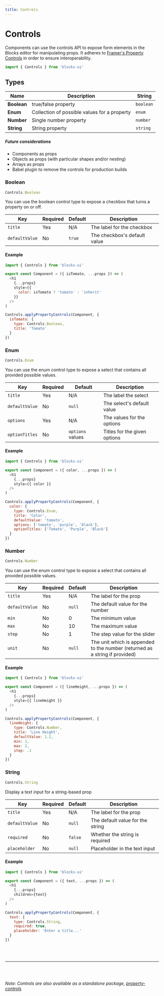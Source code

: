 ```yaml
---
title: Controls
---
```



# Controls

Components can use the controls API to expose form elements in the Blocks
editor for manipulating props. It adheres to
[Framer's Property Controls](https://www.framer.com/api/property-controls/)
in order to ensure interoperability.

```js
import { Controls } from 'blocks-ui'
```

## Types

Name | Description | String
---- | ----------- | ------
**Boolean** | true/false property | `boolean`
**Enum** | Collection of possible values for a property | `enum`
**Number** | Single number property | `number`
**String** | String property | `string`

##### Future considerations

- Components as props
- Objects as props (with particular shapes and/or nesting)
- Arrays as props
- Babel plugin to remove the controls for production builds

### Boolean

```js
Controls.Boolean
```

You can use the boolean control type to expose a checkbox that turns a property
on or off.

Key | Required | Default | Description
--- | -------- | ------- | -----------
`title` | Yes | N/A | The label for the checkbox
`defaultValue` | No | `true` | The checkbox's default value

#### Example

```js
import { Controls } from 'blocks-ui'

export const Component = ({ isTomato, ...props }) => (
  <h1
    {...props}
    style={{
      color: isTomato ? 'tomato' : 'inherit'
    }}
  />
)

Controls.applyPropertyControls(Component, {
  isTomato: {
    type: Controls.Boolean,
    title: 'Tomato'
  }
})
```

### Enum

```js
Controls.Enum
```

You can use the enum control type to expose a select that contains all
provided possible values.

Key | Required | Default | Description
--- | -------- | ------- | -----------
`title` | Yes | N/A | The label the select
`defaultValue` | No | `null` | The select's default value
`options` | Yes | N/A | The values for the options
`optionTitles` | No | `options` values | Titles for the given options

#### Example

```js
import { Controls } from 'blocks-ui'

export const Component = ({ color, ...props }) => (
  <h1
    {...props}
    style={{ color }}
  />
)

Controls.applyPropertyControls(Component, {
  color: {
    type: Controls.Enum,
    title: 'Color',
    defaultValue: 'tomato',
    options: ['tomato', 'purple', 'black'],
    optionTitles: ['Tomato', 'Purple', 'Black']
  }
})
```

### Number

```js
Controls.Number
```

You can use the enum control type to expose a select that contains all
provided possible values.

Key | Required | Default | Description
--- | -------- | ------- | -----------
`title` | Yes | N/A | The label for the prop
`defaultValue` | No | `null` | The default value for the number
`min` | No | 0 | The minimum value
`max` | No | 10 | The maximum value
`step` | No | 1 | The step value for the slider
`unit` | No | `null` | The unit which is appended to the number (returned as a string if provided)

#### Example

```js
import { Controls } from 'blocks-ui'

export const Component = ({ lineHeight, ...props }) => (
  <h1
    {...props}
    style={{ lineHeight }}
  />
)

Controls.applyPropertyControls(Component, {
  lineHeight: {
    type: Controls.Number,
    title: 'Line Height',
    defaultValue: 1.2,
    min: 1,
    max: 2,
    step: .1
  }
})
```

### String

```js
Controls.String
```

Display a text input for a string-based prop

Key | Required | Default | Description
--- | -------- | ------- | -----------
`title` | Yes | N/A | The label for the prop
`defaultValue` | No | `null` | The default value for the string
`required` | No | `false` | Whether the string is required
`placeholder` | No | `null` | Placeholder in the text input

#### Example

```js
import { Controls } from 'blocks-ui'

export const Component = ({ text, ...props }) => (
  <h1
    {...props}
    children={text}
  />
)

Controls.applyPropertyControls(Component, {
  text: {
    type: Controls.String,
    required: true,
    placeholder: 'Enter a title...'
  }
})
```

<br /><br />

---

<br /><br />
<p style={{ color: '#444' }}>
<em>
Note: Controls are also available as a standalone package, <a href="https://npmjs.com/package/property-controls">property-controls</a>
</em>
</p>